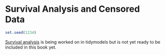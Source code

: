 # Survival Analysis and Censored Data

```r
set.seed(1234)
```

[Survival analysis](https://github.com/tidymodels/planning/tree/master/survival-analysis) is being worked on in tidymodels but is not yet ready to be included in this book yet.

